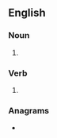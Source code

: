 {{also|bee-lines}}
==English==

===Noun===
{{head|en|noun plural form}}

# {{plural of|beeline|lang=en}}

===Verb===
{{head|en|verb form}}

# {{en-third-person singular of|beeline}}

===Anagrams===
* {{anagrams|en|Lisenbee}}